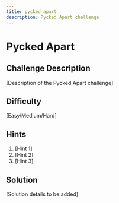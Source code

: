 ```yaml
---
title: pycked_apart
description: Pycked Apart challenge
---
```


# Pycked Apart

## Challenge Description

[Description of the Pycked Apart challenge]

## Difficulty

[Easy/Medium/Hard]

## Hints

1. [Hint 1]
2. [Hint 2]
3. [Hint 3]

## Solution

[Solution details to be added]
